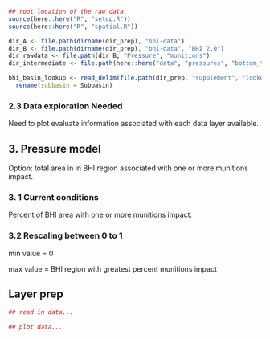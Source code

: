 
```r
## root location of the raw data
source(here::here("R", "setup.R"))
source(here::here("R", "spatial.R"))

dir_A <- file.path(dirname(dir_prep), "bhi-data")
dir_B <- file.path(dirname(dir_prep), "bhi-data", "BHI 2.0")
dir_rawdata <- file.path(dir_B, "Pressure", "munitions")
dir_intermediate <- file.path(here::here("data", "pressures", "bottom_trawling", version_year, "intermediate"))

bhi_basin_lookup <- read_delim(file.path(dir_prep, "supplement", "lookup_tabs", "bhi_basin_country_lookup.csv"), delim = ";") %>% 
  rename(subbasin = Subbasin) 
```

### 2.3 Data exploration Needed
Need to plot evaluate information associated with each data layer available.  

## 3. Pressure model
Option: total area in in BHI region associated with one or more munitions impact.

### 3. 1 Current conditions
Percent of BHI area with one or more munitions impact.  

### 3.2 Rescaling between 0 to 1

min value = 0

max value = BHI region with greatest percent munitions impact  


## Layer prep

```r
## read in data...

## plot data...

```
